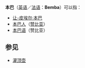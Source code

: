'''本巴'''（[[英语|英语]]／[[法语|法语]]：'''Bemba'''）可以指：

* [[让-皮埃尔·本巴|让-皮埃尔·本巴]]
* [[本巴人|本巴人]]（[[赞比亚|赞比亚]]）
* [[本巴语|本巴语]]（赞比亚）

== 参见 ==

* [[灌顶壶|灌顶壶]]

{{Disambig|CAT=二字消歧义}}